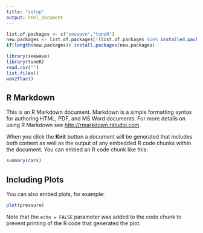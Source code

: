 ```yaml
---
title: "setup"
output: html_document
---
```


```r
list.of.packages <- c("seewave","tuneR")
new.packages <- list.of.packages[!(list.of.packages %in% installed.packages()[,"Package"])]
if(length(new.packages)) install.packages(new.packages)

library(seewave)
library(tuneR)
read.csv("")
list.files()
wav2flac()

```

## R Markdown

This is an R Markdown document. Markdown is a simple formatting syntax for authoring HTML, PDF, and MS Word documents. For more details on using R Markdown see <http://rmarkdown.rstudio.com>.

When you click the **Knit** button a document will be generated that includes both content as well as the output of any embedded R code chunks within the document. You can embed an R code chunk like this:

```r
summary(cars)
```

## Including Plots

You can also embed plots, for example:

```r
plot(pressure)
```

Note that the `echo = FALSE` parameter was added to the code chunk to prevent printing of the R code that generated the plot.
